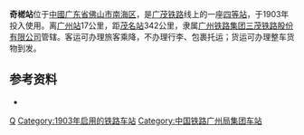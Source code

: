 {{NoteTA
|G1 = Unit
|G2 = Transport
}}
{{Infobox station
|name = 奇槎站
|image =
|caption =
|车站拼音={{lang|la|Qíchá Zhàn}}
|eng_name = {{lang|en|Qicha Railway Station}}
|symbol_right = {{rint|cn|rail}} 
|code = 24029<ref>{{cite book|title=中华人民共和国铁路车站代码（GB/T 10302-2010）|publisher=中国标准出版社|year=2010|isbn=155066140495|ignore-isbn-error=true|pages=28}}</ref>
|commercial_code = 
|pinyin_code = 
|type = 客运、货运
|country = {{PRC}}
|borough = [[广东省|广东省]][[佛山市|佛山市]][[南海区|南海区]]
|coordinates =
|owned = [[广州铁路集团|广州铁路集团]]
|status = 使用中
|lines = [[广茂铁路|广茂铁路]]
|classification = [[四等站_(中国大陆)|四等站]]
|platform =
|website = 
}}

'''奇槎站'''位于[[中華人民共和國|中國]][[广东省|广东省]][[佛山市|佛山市]][[南海区|南海区]]，是[[广茂铁路|广茂铁路]]线上的一座[[四等站|四等站]]，于1903年投入使用。离[[广州站|广州站]]17公里，距[[茂名站|茂名站]]342公里，隶属[[广州铁路集团|广州铁路集团]][[三茂铁路股份有限公司|三茂铁路股份有限公司]]管辖。客运可办理旅客乘降，不办理行李、包裹托运；货运可办理整车货物到发。

==参考资料==
{{reflist}}
*{{Citation 
|author =孙本祥
|year=2003年
|title=《中国铁路站名词典》
|publisher=中国铁道出版社
|isbn=7-113-03941-3
|page=467页
}}

{{广茂铁路}}
{{China-rail-stub}}

[[Category:南海区铁路车站|Q]]
[[Category:1903年启用的铁路车站|Category:1903年启用的铁路车站]]
[[Category:中国铁路广州局集团车站|Category:中国铁路广州局集团车站]]